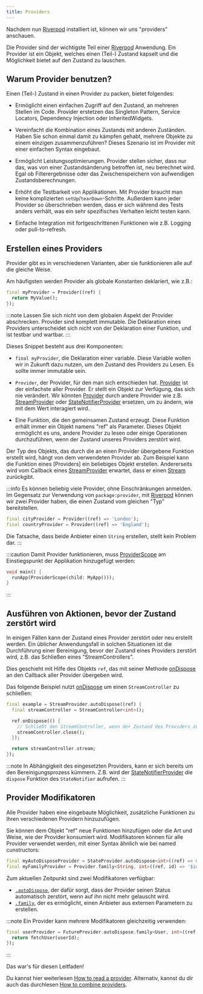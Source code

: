 ```yaml
---
title: Providers
---
```

Nachdem nun [Riverpod] installiert ist, können wir uns "providers" anschauen.

Die Provider sind der wichtigste Teil einer [Riverpod] Anwendung.
Ein Provider ist ein Objekt, welches einen (Teil-) Zustand kapselt und die Möglichkeit
bietet auf den Zustand zu lauschen.

## Warum Provider benutzen?

Einen (Teil-) Zustand in einen Provider zu packen, bietet folgendes:

- Ermöglicht einen einfachen Zugriff auf den Zustand, an mehreren Stellen im Code.
  Provider erstetzen das Singleton Pattern, Service Locators, Dependency Injection
  oder InheritedWidgets.

- Vereinfacht die Kombination eines Zustands mit anderen Zuständen.
  Haben Sie schon einmal damit zu kämpfen gehabt, mehrere Objekte zu einem einzigen 
  zusammenzuführen? Dieses Szenario ist im Provider mit einer einfachen 
  Syntax eingebaut.

- Ermöglicht Leistungsoptimierungen.
  Provider stellen sicher, dass nur das, was von einer Zustandsänderung betroffen ist, 
  neu berechnet wird. Egal ob Filterergebnisse oder das Zwischenspeichern von 
  aufwendigen Zustandsberechnungen.

- Erhöht die Testbarkeit von Applikationen.
  Mit Provider braucht man keine komplizierten `setUp`/`tearDown`-Schritte. Außerdem
  kann jeder Provider so überschrieben werden, dass er sich während des Tests anders 
  verhält, was ein sehr spezifisches Verhalten leicht testen kann.

- Einfache Integration mit fortgeschrittenen Funktionen wie z.B. Logging oder pull-to-refresh.

## Erstellen eines Providers

Provider gibt es in verschiedenen Varianten, aber sie funktionieren alle auf die gleiche Weise.

Am häufigsten werden Provider als globale Konstanten deklariert, wie z.B.:

```dart
final myProvider = Provider((ref) {
  return MyValue();
});
```

:::note
Lassen Sie sich nicht von dem globalen Aspekt der Provider abschrecken.
Provider sind komplett immutable. Die Deklaration eines Providers unterscheidet 
sich nicht von der Deklaration einer Funktion, und ist testbar und wartbar.
:::

Dieses Snippet besteht aus drei Komponenten:

- `final myProvider`, die Deklaration einer variable.
  Diese Variable wollen wir in Zukunft dazu nutzen, um den Zustand des Providers zu Lesen.
  Es sollte immer immutable sein.

- `Provider`, der Provider, für den man sich entschieden hat.
  [Provider] ist der einfachste aller Provider. Er stellt ein Objekt zur Verfügung, 
  das sich nie verändert.
  Wir könnten [Provider] durch andere Provider wie z.B. [StreamProvider] oder 
  [StateNotifierProvider] ersetzen, um zu ändern, wie mit dem Wert interagiert wird.

- Eine Funktion, die den gemeinsamen Zustand erzeugt.
  Diese Funktion erhält immer ein Objekt namens "ref" als Parameter. Dieses Objekt
  ermöglicht es uns, andere Provider zu lesen oder einige Operationen durchzuführen, 
  wenn der Zustand unseres Providers zerstört wird.

Der Typ des Objekts, das durch die an einen Provider übergebene Funktion erstellt wird, 
hängt von dem verwendeten Provider ab.
Zum Beispiel kann die Funktion eines [Providers] ein beliebiges Objekt erstellen.
Andererseits wird vom Callback eines [StreamProvider] erwartet, dass er einen [Stream] 
zurückgibt.

:::info
Es können beliebig viele Provider, ohne Einschränkungen anmelden.
Im Gegensatz zur Verwendung von `package:provider`, mit [Riverpod] können wir zwei Provider 
haben, die einen Zustand vom gleichen "Typ" bereitstellen.

```dart
final cityProvider = Provider((ref) => 'London');
final countryProvider = Provider((ref) => 'England');
```

Die Tatsache, dass beide Anbieter einen `String` erstellen, stellt kein Problem dar.
:::

:::caution
Damit Provider funktionieren, muss [ProviderScope] am Einstiegspunkt der 
Applikation hinzugefügt werden:

```dart
void main() {
  runApp(ProviderScope(child: MyApp()));
}
```

:::

## Ausführen von Aktionen, bevor der Zustand zerstört wird

In einigen Fällen kann der Zustand eines Provider zerstört oder neu erstellt werden.
Ein üblicher Anwendungsfall in solchen Situationen ist die Durchführung einer Bereinigung, 
bevor der Zustand eines Providers zerstört wird, z.B. das Schließen eines "StreamControllers".

Dies geschieht mit Hilfe des Objekts `ref`, das mit seiner Methode [onDispose] an den Callback 
aller Provider übergeben wird.

Das folgende Beispiel nutzt [onDispose] um einen `StreamController` zu schließen:

```dart
final example = StreamProvider.autoDispose((ref) {
  final streamController = StreamController<int>();

  ref.onDispose(() {
    // Schließt den StreamController, wenn der Zustand des Providers zerstört wird.
    streamController.close();
  });

  return streamController.stream;
});
```

:::note
In Abhängigkeit des eingesetzten Providers, kann er sich bereits um den Bereinigungsprozess kümmern.
Z.B. wird der [StateNotifierProvider] die `dispose` Funktion des `StateNotifier` aufrufen.
:::

## Provider Modifikatoren

Alle Provider haben eine eingebaute Möglichkeit, zusätzliche Funktionen zu Ihren verschiedenen 
Providern hinzuzufügen.

Sie können dem Objekt "ref" neue Funktionen hinzufügen oder die Art und Weise, 
wie der Provider konsumiert wird.
Modifikatoren können für alle Provider verwendet werden, mit einer Syntax ähnlich 
wie bei named cunstructors:

```dart
final myAutoDisposeProvider = StateProvider.autoDispose<int>((ref) => 0);
final myFamilyProvider = Provider.family<String, int>((ref, id) => '$id');
```

Zum aktuellen Zeitpunkt sind zwei Modifikatoren verfügbar:

- [`.autoDispose`](/docs/concepts/modifiers/auto_dispose), der dafür sorgt, dass der Provider seinen 
Status automatisch zerstört, wenn auf ihn nicht mehr gelauscht wird.
- [`.family`](/docs/concepts/modifiers/family), der es ermöglicht, einen Anbieter aus externen Parametern 
zu erstellen.

:::note
Ein Provider kann mehrere Modifikatoren gleichzeitig verwenden:

```dart
final userProvider = FutureProvider.autoDispose.family<User, int>((ref, userId) async {
  return fetchUser(userId);
});
```

:::

Das war's für diesen Leitfaden!

Du kannst hier weiterlesen [How to read a provider](/docs/concepts/reading).
Alternativ, kannst du dir auch das durchlesen [How to combine providers](/docs/concepts/combining_providers).

[get_it]: http://pub.dev/packages/get_it
[inheritedwidget]: https://api.flutter.dev/flutter/widgets/InheritedWidget-class.html
[stream]: https://api.dart.dev/stable/2.8.4/dart-async/Stream-class.html
[ondispose]: https://pub.dev/documentation/riverpod/latest/riverpod/Ref/onDispose.html
[riverpod]: https://github.com/rrousselgit/riverpod
[hooks_riverpod]: https://pub.dev/packages/hooks_riverpod
[flutter_riverpod]: https://pub.dev/packages/flutter_riverpod
[flutter_hooks]: https://github.com/rrousselGit/flutter_hooks
[provider]: ../providers/provider
[streamprovider]: https://pub.dev/documentation/riverpod/latest/riverpod/StreamProvider-class.html
[statenotifierprovider]: ../providers/state_notifier_provider
[providerscope]: https://pub.dev/documentation/flutter_riverpod/latest/flutter_riverpod/ProviderScope-class.html
